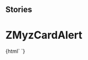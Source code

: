 
## Stories

<Meta title="Myz/MyzCard/ZMyzCardAlert" component="z-myz-card-alert" />

  # ZMyzCardAlert

<Preview>
  <Story name="z-myz-card-alert">
    {html`
      <z-myz-card-alert
        actiontext="${text('actiontext', 'Annulla')}"
        contenttext="${text('contenttext', 'Libro aggiunto ai miei libri preferiti')}"
        iconName="${text('iconName', 'checkmark-circle')}"
        type="${text('type', 'add')}"
      ></z-myz-card-alert>`}
  </Story>
</Preview>

  <Props of="z-myz-card-alert" />

